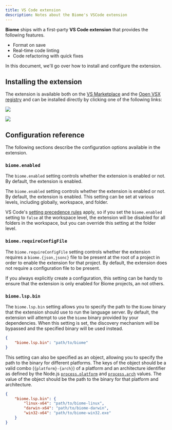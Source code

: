 ```yaml
---
title: VS Code extension
description: Notes about the Biome's VSCode extension
---
```


**Biome** ships with a first-party **VS Code extension** that provides the following 
features.

- Format on save
- Real-time code linting
- Code refactoring with quick fixes

In this document, we'll go over how to install and configure the extension.

## Installing the extension

The extension is available both on the 
[VS Marketplace](https://marketplace.visualstudio.com/items?itemName=biomejs.biome) and the 
[Open VSX registry](https://open-vsx.org/extension/biomejs/biome) and can be installed directly
by clicking one of the following links:

[![](https://img.shields.io/badge/Install%20Biome-in%20VS%20Code-007ACC?style=flat&logo=biome)](vscode:extension/biomejs.biome)

[![](https://img.shields.io/badge/Install%20Biome-in%20VSCodium-007ACC?style=flat&logo=biome)](vscodium:extension/biomejs.biome)

## Configuration reference

The following sections describe the configuration options available in the extension.

### `biome.enabled`

The `biome.enabled` setting controls whether the extension is enabled or not. By default,
the extension is enabled.

The `biome.enabled` setting controls whether the extension is enabled or not. By default, 
the extension is enabled. This setting can be set at various levels, including globally,
workspace, and folder.

VS Code's [setting precedence rules](https://code.visualstudio.com/docs/getstarted/settings#_settings-precedence) apply, 
so if you set the `biome.enabled` setting to `false` at the workspace level, the extension 
will be disabled for all folders in the workspace, but you can override this setting at the 
folder level.

### `biome.requireConfigFile`

The `biome.requireConfigFile` setting controls whether the extension requires a `biome.{json,jsonc}`
file to be present at the root of a project in order to enable the extension for that project. By default,
the extension does not require a configuration file to be present.

If you always explicitly create a configuration, this setting can be handy to ensure that the extension
is only enabled for Biome projects, an not others.

### `biome.lsp.bin`

The `biome.lsp.bin` setting allows you to specify the path to the `Biome` binary that the extension
should use to run the language server. By default, the extension will attempt to use the `biome` binary
provided by your dependencies. When this setting is set, the discovery mechanism will be bypassed and
the specified binary will be used instead.

```json title="settings.json"
{
	"biome.lsp.bin": "path/to/biome"
}
```

This setting can also be specified as an object, allowing you to specify the path to the binary for
different platforms. The keys of the object should be a valid combo (`{platform}-{arch}`) of a platform and an architecture
identifier as defined by the Node.js [`process.platform`](https://nodejs.org/api/process.html#process_process_platform) 
and [`process.arch`](https://nodejs.org/api/process.html#process_process_arch) values. The value of the object should be
the path to the binary for that platform and architecture.

```json title="settings.json"
{
	"biome.lsp.bin": {
		"linux-x64": "path/to/biome-linux",
		"darwin-x64": "path/to/biome-darwin",
		"win32-x64": "path/to/biome-win32.exe"
	}
}